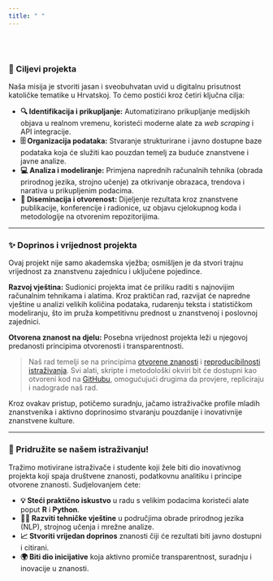 ```yaml
---
title: " "
---
```


<br>
<br>

### 🎯 Ciljevi projekta

Naša misija je stvoriti jasan i sveobuhvatan uvid u digitalnu prisutnost katoličke tematike u Hrvatskoj. To ćemo postići kroz četiri ključna cilja:

*   **🔍 Identifikacija i prikupljanje:** Automatizirano prikupljanje medijskih objava u realnom vremenu, koristeći moderne alate za *web scraping* i API integracije.
*   **🗄️ Organizacija podataka:** Stvaranje strukturirane i javno dostupne baze podataka koja će služiti kao pouzdan temelj za buduće znanstvene i javne analize.
*   **💻 Analiza i modeliranje:** Primjena naprednih računalnih tehnika (obrada prirodnog jezika, strojno učenje) za otkrivanje obrazaca, trendova i narativa u prikupljenim podacima.
*   **📢 Diseminacija i otvorenost:** Dijeljenje rezultata kroz znanstvene publikacije, konferencije i radionice, uz objavu cjelokupnog koda i metodologije na otvorenim repozitorijima.

---

### ✨ Doprinos i vrijednost projekta

Ovaj projekt nije samo akademska vježba; osmišljen je da stvori trajnu vrijednost za znanstvenu zajednicu i uključene pojedince.

**Razvoj vještina:** Sudionici projekta imat će priliku raditi s najnovijim računalnim tehnikama i alatima. Kroz praktičan rad, razvijat će napredne vještine u analizi velikih količina podataka, rudarenju teksta i statističkom modeliranju, što im pruža kompetitivnu prednost u znanstvenoj i poslovnoj zajednici.

**Otvorena znanost na djelu:** Posebna vrijednost projekta leži u njegovoj predanosti principima otvorenosti i transparentnosti.

> Naš rad temelji se na principima [otvorene znanosti](https://roadworkasia.com/wp-content/uploads/2023/04/Labour_of_Love_An_Open_Access_Manifesto.pdf) i [reproducibilnosti istraživanja](https://www.nature.com/articles/s41562-016-0021). Svi alati, skripte i metodološki okviri bit će dostupni kao otvoreni kod na [GitHubu](https://github.com/lusiki/DigiKat), omogućujući drugima da provjere, repliciraju i nadograde naš rad.

Kroz ovakav pristup, potičemo suradnju, jačamo istraživačke profile mladih znanstvenika i aktivno doprinosimo stvaranju pouzdanije i inovativnije znanstvene kulture.

---

### 🚀 Pridružite se našem istraživanju!

Tražimo motivirane istraživače i studente koji žele biti dio inovativnog projekta koji spaja društvene znanosti, podatkovnu analitiku i principe otvorene znanosti. Sudjelovanjem ćete:

*   **💡 Steći praktično iskustvo** u radu s velikim podacima koristeći alate poput **R** i **Python**.
*   **👨‍💻 Razviti tehničke vještine** u područjima obrade prirodnog jezika (NLP), strojnog učenja i mrežne analize.
*   **📈 Stvoriti vrijedan doprinos** znanosti čiji će rezultati biti javno dostupni i citirani.
*   **🌍 Biti dio inicijative** koja aktivno promiče transparentnost, suradnju i inovacije u znanosti.


















